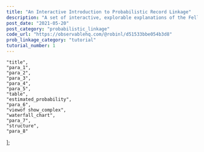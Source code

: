 ```yaml
---
title: "An Interactive Introduction to Probabilistic Record Linkage"
description: "A set of interactive, explorable explanations of the Fellegi Sunter model, providing an introduction to probabilistic record linkage."
post_date: "2021-05-20"
post_category: "probabilistic_linkage"
code_url: "https://observablehq.com/@robinl/d51533bbe054b3d8"
prob_linkage_category: "tutorial"
tutorial_number: 1
---
```





    "title",
    "para_1",
    "para_2",
    "para_3",
    "para_4",
    "para_5",
    "table",
    "estimated_probability",
    "para_6",
    "viewof show_complex",
    "waterfall_chart",
    "para_7",
    "structure",
    "para_8"
];


<CompactTutorialNav frontmatter={props.pageContext.frontmatter} />
<ObservableNotebook notebook={notebook} cells={output_order} />
<TutorialNav frontmatter={props.pageContext.frontmatter} />





